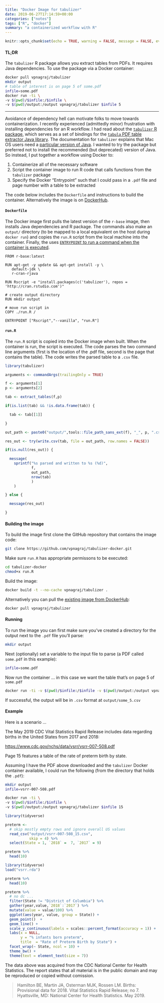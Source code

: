 ```yaml
---
title: "Docker Image for tabulizer"
date: 2019-06-27T17:14:59+00:00
categories: ["notes"]
tags: ["R", "docker"]
summary: "a containerized workflow with R"
---
```


```r
knitr::opts_chunk$set(echo = TRUE, warning = FALSE, message = FALSE, eval = TRUE)
```

#### TL;DR

The `tabulizer` R package allows you extract tables from PDFs. It requires Java dependencies. To use the package via a Docker container:

```bash
docker pull vpnagraj/tabulizer
mkdir output
# table of interest is on page 5 of some.pdf
infile=some.pdf
docker run -ti \
-v $(pwd)/$infile:/$infile \
-v $(pwd)/output:/output vpnagraj/tabulizer $infile 5
```

---

Avoidance of dependency hell can motivate folks to move towards containerization. I recently experienced (admittedly minor) frustration with installing dependencies for an R workflow. I had read about the [`tabulizer` R package](https://github.com/ropensci/tabulizer), which serves as a set of bindings for the  [`tabula` PDF table extractor Java library](https://github.com/tabulapdf/tabula-java/). The documentation for `tabulizer` explains that Mac OS users need a [particular version of Java](https://support.apple.com/kb/DL1572?locale=en_US). I wanted to try the package but preferred not to install the recommended (but deprecated) version of Java. So instead, I put together a workflow using Docker to:

1. Containerize all of the necessary software
2. Script the container image to run R code that calls functions from the `tabulizer` package
3. Specify the Docker "Entrypoint" such that I could pass in a `.pdf` file and page number with a table to be extracted

The code below includes the `Dockerfile` and instructions to build the container. Alternatively the image is on [DockerHub](https://hub.docker.com/r/vpnagraj/tabulizer).

#### `Dockerfile`

The Docker image first pulls the latest version of the `r-base` image, then installs Java dependencies and R package. The commands also make an `output/` directory (to be mapped to a local equivalent on the host during `docker run`) and copies the `run.R` script from the local machine into the container. Finally, the uses [`ENTRYPOINT` to run a command when the container is executed](https://goinbigdata.com/docker-run-vs-cmd-vs-entrypoint/).

```
FROM r-base:latest

RUN apt-get -y update && apt-get install -y \
   default-jdk \
   r-cran-rjava

RUN Rscript -e "install.packages(c('tabulizer'), repos = 'http://cran.rstudio.com')"

# create output directory
RUN mkdir output

# move run script in
COPY ./run.R /

ENTRYPOINT ["Rscript","--vanilla", "run.R"]                                          
```

#### `run.R`

The `run.R` script is copied into the Docker image when built. When the container is run, the script is executed. The code parses the two command line arguments (first is the location of the .pdf file, second is the page that contains the table). The code writes the parsed table to a `.csv` file.

```r
library(tabulizer)

arguments <- commandArgs(trailingOnly = TRUE)

f <- arguments[1]
p <- arguments[2]

tab <- extract_tables(f,p)

if(is.list(tab) && !is.data.frame(tab)) {

  tab <- tab[[1]]

}

out_path <- paste0("output/",tools::file_path_sans_ext(f), "_", p, ".csv")

res_out <- try(write.csv(tab, file = out_path, row.names = FALSE))

if(is.null(res_out)) {

  message(
    sprintf("%s parsed and written to %s (%d)", 
            f, 
            out_path,
            nrow(tab)
            )
    )

} else {

  message(res_out)

}
```

#### Building the image

To build the image first clone the GitHub repository that contains the image code:

```bash
git clone https://github.com/vpnagraj/tabulizer-docker.git
```

Make sure `run.R` has appropriate permissons to be executed:

```bash
cd tabulizer-docker
chmod+x run.R
```

Build the image:

```bash
docker build -t --no-cache vpnagraj/tabulizer .
```

Alternatively you can pull the [existing image from DockerHub](https://cloud.docker.com/u/vpnagraj/repository/docker/vpnagraj/tabulizer-docker):

```bash
docker pull vpnagraj/tabulizer
```

#### Running

To run the image you can first make sure you've created a directory for the output next to the `.pdf` file you'll parse:

```bash
mkdir output
```


Next (optionally) set a variable to the input file to parse (a PDF called `some.pdf` in this example):

```bash
infile=some.pdf
```

Now run the container ... in this case we want the table that's on page 5 of `some.pdf`

```bash
docker run -ti -v $(pwd)/$infile:/$infile -v $(pwd)/output:/output vpnagraj/tabulizer $infile 5
```

If successful, the output will be in `.csv` format at  `output/some_5.csv`

#### Example

Here is a scenario ...

The May 2019 CDC Vital Statistics Rapid Release includes data regarding births in the United States from 2017 and 2018:

<https://www.cdc.gov/nchs/data/vsrr/vsrr-007-508.pdf>

Page 15 features a table of the rate of preterm birth by state.

Assuming I have the PDF above downloaded and the `tabulizer` Docker container available, I could run the following (from the directory that holds the `.pdf`):

```bash
mkdir output
infile=vsrr-007-508.pdf
```

```bash
docker run -ti \
-v $(pwd)/$infile:/$infile \
-v $(pwd)/output:/output vpnagraj/tabulizer $infile 15
```

```r
library(tidyverse)

preterm <-
  # skip mostly empty rows and ignore overall US values
  read_csv("output/vsrr-007-508_15.csv", 
           skip = 4) %>%
  select(State = 1, `2018` =  7, `2017` = 9)

preterm %>%
  head(10)
```

```r
library(tidyverse)
load("vsrr.rda")

preterm %>%
  head(10)
```

```r
preterm %>%
  # no dc ...
  filter(State != "District of Columbia") %>%
  gather(year,value,`2018`:`2017`) %>%
  mutate(value = value/100) %>%
  ggplot(aes(year, value, group = State)) +
  geom_point()  +
  geom_line() +
  scale_y_continuous(labels = scales::percent_format(accuracy = 1)) +
  labs(x = NULL, 
       y = "% infants born preterm", 
       title  = "Rate of Preterm Birth by State") +
  facet_wrap(~ State, ncol = 10) +
  theme_bw() +
  theme(text = element_text(size = 7))
```

The data above was acquired from the CDC National Center for Health Statistics. The report states that all material is in the public domain and may be reproduced or copied without comission.

> Hamilton BE, Martin JA, Osterman MJK, Rossen LM. Births: Provisional data for 2018. Vital Statistics Rapid Release; no 7. Hyattsville, MD: National Center for Health Statistics. May 2019. 


